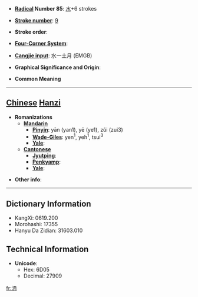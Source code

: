 * '''[[Wiktionary:Chinese radical index| Radical]] Number 85''': [[Wiktionary:Chinese radical index 水|水]]+6 strokes

* '''[[Wiktionary:Chinese total strokes index|Stroke number]]''': [[Wiktionary:Chinese total strokes index 9|9]]

* '''Stroke order''': 

* '''[[Wiktionary:Chinese four corner index|Four-Corner System]]''': 

* '''[[Wiktionary:Chinese Cangjie index|Cangjie input]]''': 水一土月 (EMGB)

* '''Graphical Significance and Origin''': 

* '''Common Meaning'''

----

== [[Chinese]] [[Hanzi]] ==

* '''Romanizations'''
** '''[[Mandarin]]'''
*** '''[[Pinyin]]''': yān (yan1), yē (ye1), zǔi (zui3)
*** '''[[Wade-Giles]]''': yen<sup>1</sup>, yeh<sup>1</sup>, tsui<sup>3</sup>
*** '''[[Yale]]''': 
** '''[[Cantonese]]'''
*** '''[[Jyutping]]''':
*** '''[[Penkyamp]]''': 
*** '''[[Yale]]''': 

* '''Other info''': 

----

== Dictionary Information ==

* KangXi: 0619.200
* Morohashi: 17355
* Hanyu Da Zidian: 31603.010

== Technical Information ==

* '''Unicode''':
** Hex: 6D05
** Decimal: 27909

[[fr:洅]]